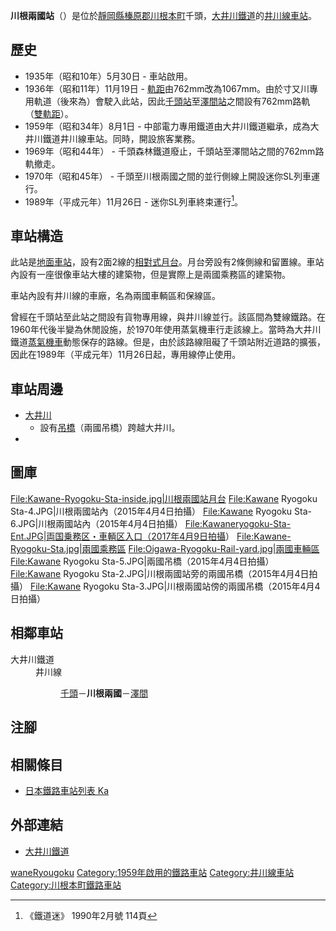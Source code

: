 {{NoteTA|G1=Transport
|T=zh-hans:川根两国站;zh-hk:川根兩國站;zh-tw:川根兩國車站;
|1=zh-hans:川根两国站;zh-hk:川根兩國站;zh-tw:川根兩國車站;
}}
{{Infobox station
|公司色 = #ff4f00
|站名 = 川根兩國
|圖片 = Kawane Ryogoku Sta-1a.jpg
|圖片說明 = 川根兩國站（2015年4月）
|日文原名 = 川根両国
|平假名 = かわねりょうごく
|羅馬拼音 = KAWANE RIYOUGOKU
|副站名 = 
|電報略號 = 
|所在地 = {{JPN}}[[靜岡縣|靜岡縣]][[榛原郡|榛原郡]][[川根本町|川根本町]]千頭
|座標 = {{coord|35|7|0.70|N|138|8|26.06|E|type:railwaystation_region:JP-24|display=inline,title}}
|車站構造 = [[地面車站|地面車站]]
|月台配置 = 2面2線
|啟用年月日 = 1959年（昭和34年）8月1日
|廢站年月日 = 
|乘客人數 = 3
|上下車人次 = 
|統計年度 = 2018
|轉車 = 
|全寬備註 = 海拔：307米
|adjacent = {{Adjacent stations|system=大井川鐵道|line=井川線|left=千頭|right=澤間|note-left=1.1km|note-mid=距離[[千頭站|千頭]]1.1km|note-right=1.3km}}
}}
'''川根兩國站'''（{{jpn|j=川根両国駅|hg=かわねりょうごくえき|rm=Kawane-Ryōgoku eki|f=y}}）是位於[[靜岡縣|靜岡縣]][[榛原郡|榛原郡]][[川根本町|川根本町]]千頭，[[大井川鐵道|大井川鐵道]]的[[井川線|井川線]][[鐵路車站|車站]]。

== 歷史 ==
* 1935年（昭和10年）5月30日 - 車站啟用。
* 1936年（昭和11年）11月19日 - [[軌距|軌距]]由762mm改為1067mm。由於寸又川專用軌道（後來為{{Translink|ja|千頭森林鉄道|千頭森林鐵道}}）會駛入此站，因此[[千頭站|千頭站]]至[[澤間站|澤間站]]之間設有762mm路軌（[[雙軌距|雙軌距]]）。
* 1959年（昭和34年）8月1日 - 中部電力專用鐵道由大井川鐵道繼承，成為大井川鐵道井川線車站。同時，開設旅客業務。
* 1969年（昭和44年） - 千頭森林鐵道廢止，千頭站至澤間站之間的762mm路軌撤走。
* 1970年（昭和45年） - 千頭至川根兩國之間的並行側線上開設迷你SL列車運行。
* 1989年（平成元年）11月26日 - 迷你SL列車終束運行<ref>《鐵道迷》 1990年2月號 114頁</ref>。

== 車站構造 ==
此站是[[地面車站|地面車站]]，設有2面2線的[[相對式月台|相對式月台]]。月台旁設有2條側線和留置線。車站內設有一座很像車站大樓的建築物，但是實際上是兩國乘務區的建築物。

車站內設有井川線的車廠，名為兩國車輌區和保線區。

曾經在千頭站至此站之間設有貨物專用線，與井川線並行。該區間為雙線鐵路。在1960年代後半變為休閒設施，於1970年使用蒸氣機車行走該線上。當時為大井川鐵道[[蒸氣機車|蒸氣機車]]動態保存的路線。但是，由於該路線阻礙了千頭站附近道路的擴張，因此在1989年（平成元年）11月26日起，專用線停止使用。

== 車站周邊 ==
* [[大井川|大井川]]
** 設有[[吊橋|吊橋]]（兩國吊橋）跨越大井川。
* {{Translink|ja|静岡県道77号川根寸又峡線|靜岡縣道77號川根寸又峽線}}



== 圖庫 ==
<gallery>
File:Kawane-Ryogoku-Sta-inside.jpg|川根兩國站月台
File:Kawane Ryogoku Sta-4.JPG|川根兩國站內（2015年4月4日拍攝）
File:Kawane Ryogoku Sta-6.JPG|川根兩國站內（2015年4月4日拍攝）
File:Kawaneryogoku-Sta-Ent.JPG|両国乗務区・車輌区入口（2017年4月9日拍攝）
File:Kawane-Ryogoku-Sta.jpg|兩國乘務區
File:Oigawa-Ryogoku-Rail-yard.jpg|兩國車輛區
File:Kawane Ryogoku Sta-5.JPG|兩國吊橋（2015年4月4日拍攝）
File:Kawane Ryogoku Sta-2.JPG|川根兩國站旁的兩國吊橋（2015年4月4日拍攝）
File:Kawane Ryogoku Sta-3.JPG|川根兩國站傍的兩國吊橋（2015年4月4日拍攝）
</gallery>
== 相鄰車站 ==
; 大井川鐵道
: 井川線
:: [[千頭站|千頭]]－'''川根兩國'''－[[澤間站|澤間]]
== 注腳 ==
{{Reflist}}
== 相關條目 ==
{{commonscat|Kawane-Ryōgoku Station}}
* [[日本鐵路車站列表_Ka|日本鐵路車站列表 Ka]]
== 外部連結 ==
* [http://www.oigawa-railway.co.jp/ 大井川鐵道] {{Wayback|url=http://www.oigawa-railway.co.jp/ |date=20210817233110 }}{{ja icon}}
{{井川線}}
{{DEFAULTSORT:Kawane-Ryogoku}}
[[Category:日本鐵路車站_Ka|waneRyougoku]]
[[Category:1959年啟用的鐵路車站|Category:1959年啟用的鐵路車站]]
[[Category:井川線車站|Category:井川線車站]]
[[Category:川根本町鐵路車站|Category:川根本町鐵路車站]]